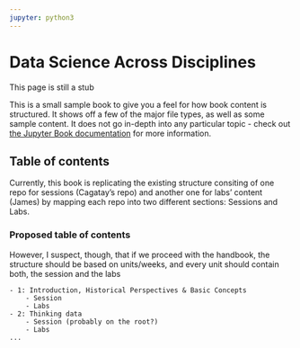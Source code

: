 ```yaml
---
jupyter: python3
---
```


# Data Science Across Disciplines {.unnumbered}


::: {.callout-warning}
This page is still a stub
:::

This is a small sample book to give you a feel for how book content is
structured.
It shows off a few of the major file types, as well as some sample content.
It does not go in-depth into any particular topic - check out [the Jupyter Book documentation](https://jupyterbook.org) for more information.


## Table of contents

Currently, this book is replicating the existing structure consiting of one repo for sessions (Cagatay's repo) and another one for labs' content (James) by mapping each repo into two different sections: Sessions and Labs.

::: {.callout-tip}

### Proposed table of contents

However, I suspect, though, that if we proceed with the handbook, the structure should be based on units/weeks, and every unit should contain both, the session and the labs

```
- 1: Introduction, Historical Perspectives & Basic Concepts
    - Session
    - Labs
- 2: Thinking data
    - Session (probably on the root?)
    - Labs
...
```
:::


